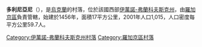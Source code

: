 {{coord|49|25|30|N|24|24|45|E|scale:30000|display=title}}

'''多利尼亞尼'''（{{lang-uk|Долиняни}}），是[[烏克蘭|烏克蘭]]的村落，位於該國西部[[伊萬諾-弗蘭科夫斯克州|伊萬諾-弗蘭科夫斯克州]]，由[[羅加京區|羅加京區]]負責管轄，始建於1456年，面積17平方公里，2001年人口1,015，人口密度每平方公里59.7人。

{{DEFAULTSORT:Долиняни}}
[[Category:伊萬諾-弗蘭科夫斯克州村落|Category:伊萬諾-弗蘭科夫斯克州村落]]
[[Category:羅加京區村落|Category:羅加京區村落]]


{{IvanoFrankivsk-geo-stub}}